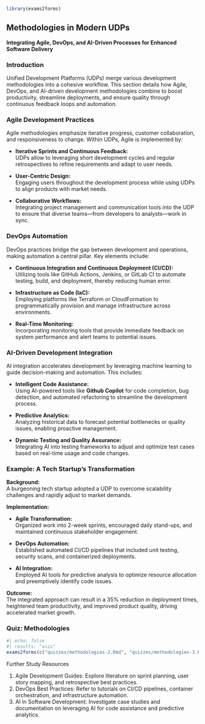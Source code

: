 ```r
library(exams2forms)
```

## **Methodologies in Modern UDPs**  
**Integrating Agile, DevOps, and AI-Driven Processes for Enhanced Software Delivery**

### **Introduction**  
Unified Development Platforms (UDPs) merge various development methodologies into a cohesive workflow. This section details how Agile, DevOps, and AI-driven development methodologies combine to boost productivity, streamline deployments, and ensure quality through continuous feedback loops and automation.

### **Agile Development Practices**  
Agile methodologies emphasize iterative progress, customer collaboration, and responsiveness to change. Within UDPs, Agile is implemented by:

- **Iterative Sprints and Continuous Feedback:**  
  UDPs allow to leveraging short development cycles and regular retrospectives to refine requirements and adapt to user needs.
  
- **User-Centric Design:**  
  Engaging users throughout the development process while using UDPs to align products with market needs.
  
- **Collaborative Workflows:**  
  Integrating project management and communication tools into the UDP to ensure that diverse teams—from developers to analysts—work in sync.

### **DevOps Automation**  
DevOps practices bridge the gap between development and operations, making automation a central pillar. Key elements include:

- **Continuous Integration and Continuous Deployment (CI/CD):**  
  Utilizing tools like GitHub Actions, Jenkins, or GitLab CI to automate testing, build, and deployment, thereby reducing human error.

- **Infrastructure as Code (IaC):**  
  Employing platforms like Terraform or CloudFormation to programmatically provision and manage infrastructure across environments.

- **Real-Time Monitoring:**  
  Incorporating monitoring tools that provide immediate feedback on system performance and alert teams to potential issues.

### **AI-Driven Development Integration**  
AI integration accelerates development by leveraging machine learning to guide decision-making and automation. This includes:

- **Intelligent Code Assistance:**  
  Using AI-powered tools like **Github Copilot** for code completion, bug detection, and automated refactoring to streamline the development process.

- **Predictive Analytics:**  
  Analyzing historical data to forecast potential bottlenecks or quality issues, enabling proactive management.

- **Dynamic Testing and Quality Assurance:**  
  Integrating AI into testing frameworks to adjust and optimize test cases based on real-time usage and code changes.

### **Example: A Tech Startup’s Transformation**

**Background:**  
A burgeoning tech startup adopted a UDP to overcome scalability challenges and rapidly adjust to market demands.

**Implementation:**

- **Agile Transformation:**  
  Organized work into 2-week sprints, encouraged daily stand-ups, and maintained continuous stakeholder engagement.
  
- **DevOps Automation:**  
  Established automated CI/CD pipelines that included unit testing, security scans, and containerized deployments.
  
- **AI Integration:**  
  Employed AI tools for predictive analysis to optimize resource allocation and preemptively identify code issues.

**Outcome:**  
The integrated approach can result in a 35% reduction in deployment times, heightened team productivity, and improved product quality, driving accelerated market growth.

### **Quiz: Methodologies**  
```r
#| echo: false
#| results: "asis"
exams2forms(c("quizzes/methodologies-2.Rmd", "quizzes/methodologies-3.Rmd", "quizzes/methodologies-4.Rmd"))
```

Further Study Resources

1.    Agile Development Guides: Explore literature on sprint planning, user story mapping, and retrospective best practices.
2.   DevOps Best Practices: Refer to tutorials on CI/CD pipelines, container orchestration, and infrastructure automation.
3.   AI in Software Development: Investigate case studies and documentation on leveraging AI for code assistance and predictive analytics.
